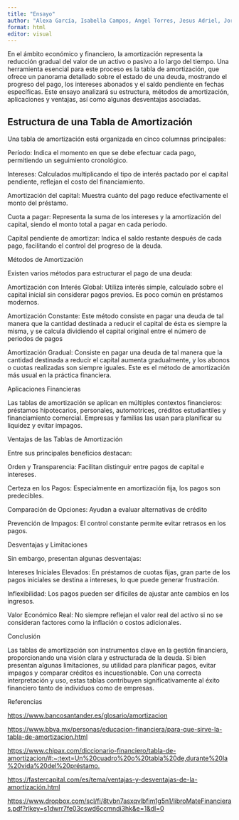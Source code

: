 ```yaml
---
title: "Ensayo"
author: "Alexa García, Isabella Campos, Angel Torres, Jesus Adriel, Jorge Ferrerya, Gonzalo Álvarez"
format: html
editor: visual
---
```


En el ámbito económico y financiero, la amortización representa la reducción gradual del valor de un activo o pasivo a lo largo del tiempo. Una herramienta esencial para este proceso es la tabla de amortización, que ofrece un panorama detallado sobre el estado de una deuda, mostrando el progreso del pago, los intereses abonados y el saldo pendiente en fechas específicas. Este ensayo analizará su estructura, métodos de amortización, aplicaciones y ventajas, así como algunas desventajas asociadas.

## Estructura de una Tabla de Amortización

Una tabla de amortización está organizada en cinco columnas principales:

Período: Indica el momento en que se debe efectuar cada pago, permitiendo un seguimiento cronológico.

Intereses: Calculados multiplicando el tipo de interés pactado por el capital pendiente, reflejan el costo del financiamiento.

Amortización del capital: Muestra cuánto del pago reduce efectivamente el monto del préstamo.

Cuota a pagar: Representa la suma de los intereses y la amortización del capital, siendo el monto total a pagar en cada periodo.

Capital pendiente de amortizar: Indica el saldo restante después de cada pago, facilitando el control del progreso de la deuda.

Métodos de Amortización

Existen varios métodos para estructurar el pago de una deuda:

Amortización con Interés Global: Utiliza interés simple, calculado sobre el capital inicial sin considerar pagos previos. Es poco común en préstamos modernos.

Amortización Constante: Este método consiste en pagar una deuda de tal manera que la cantidad destinada a reducir el capital de ésta es siempre la misma, y se calcula dividiendo el capital original entre el número de periodos de pagos

Amortización Gradual: Consiste en pagar una deuda de tal manera que la cantidad destinada a reducir el capital aumenta gradualmente, y los abonos o cuotas realizadas son siempre iguales. Este es el método de amortización más usual en la práctica financiera.

Aplicaciones Financieras

Las tablas de amortización se aplican en múltiples contextos financieros: préstamos hipotecarios, personales, automotrices, créditos estudiantiles y financiamiento comercial. Empresas y familias las usan para planificar su liquidez y evitar impagos.

Ventajas de las Tablas de Amortización

Entre sus principales beneficios destacan:

Orden y Transparencia: Facilitan distinguir entre pagos de capital e intereses.

Certeza en los Pagos: Especialmente en amortización fija, los pagos son predecibles.

Comparación de Opciones: Ayudan a evaluar alternativas de crédito

Prevención de Impagos: El control constante permite evitar retrasos en los pagos.

Desventajas y Limitaciones

Sin embargo, presentan algunas desventajas:

Intereses Iniciales Elevados: En préstamos de cuotas fijas, gran parte de los pagos iniciales se destina a intereses, lo que puede generar frustración.

Inflexibilidad: Los pagos pueden ser difíciles de ajustar ante cambios en los ingresos.

Valor Económico Real: No siempre reflejan el valor real del activo si no se consideran factores como la inflación o costos adicionales.

Conclusión

Las tablas de amortización son instrumentos clave en la gestión financiera, proporcionando una visión clara y estructurada de la deuda. Si bien presentan algunas limitaciones, su utilidad para planificar pagos, evitar impagos y comparar créditos es incuestionable. Con una correcta interpretación y uso, estas tablas contribuyen significativamente al éxito financiero tanto de individuos como de empresas.

Referencias

<https://www.bancosantander.es/glosario/amortizacion>

<https://www.bbva.mx/personas/educacion-financiera/para-que-sirve-la-tabla-de-amortizacion.html>

<https://www.chipax.com/diccionario-financiero/tabla-de-amortizacion/#:~:text=Un%20cuadro%20o%20tabla%20de,durante%20la%20vida%20del%20préstamo.>

<https://fastercapital.com/es/tema/ventajas-y-desventajas-de-la-amortización.html>

<https://www.dropbox.com/scl/fi/8tvbn7asxqvlbfim1g5n1/libroMateFinancieras.pdf?rlkey=s1dwrr7fe03cswd6ccmndi3hk&e=1&dl=0>
